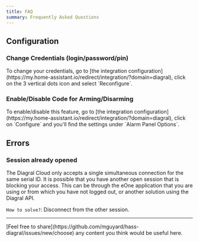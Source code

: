 ```yaml
---
title: FAQ
summary: Frequently Asked Questions
---
```


## Configuration

### Change Credentials (login/password/pin)

<Accordion title="How to" icon="question" defaultOpen>
To change your credentials, go to [the integration configuration](https://my.home-assistant.io/redirect/integration/?domain=diagral), click on the 3 vertical dots icon and select `Reconfigure`.
</Accordion>

### Enable/Disable Code for Arming/Disarming

<Accordion title="How to" icon="question">
To enable/disable this feature, go to [the integration configuration](https://my.home-assistant.io/redirect/integration/?domain=diagral), click on `Configure` and you'll find the settings under `Alarm Panel Options`.
</Accordion>

## Errors

### Session already opened

<Accordion title="What is the reason" icon="question">
The Diagral Cloud only accepts a single simultaneous connection for the same serial ID. It is possible that you have another open session that is blocking your access.
This can be through the eOne application that you are using or from which you have not logged out, or another solution using the Diagral API.

`How to solve?`: Disconnect from the other session.
</Accordion>

---

<Success>
[Feel free to share](https://github.com/mguyard/hass-diagral/issues/new/choose) any content you think would be useful here.
</Success>